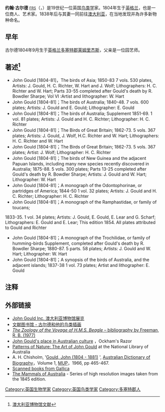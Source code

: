 {{Infobox Scientist
|name              = 约翰·古尔德<br>John Gould
|box_width         =
|image             = John Gould. Photograph. Wellcome V0026466.jpg
|caption           =
|birth_date        = {{birth date|1804|9|14|}}
|birth_place       =  {{UK}}[[多塞特郡|多塞特郡]][[莱姆里杰斯|莱姆里杰斯]]
|death_date        = {{death date and age|1881|2|3|1804|9|14|}}
|death_place       = {{UK}}[[倫敦|倫敦]][[貝德福德廣場|貝德福德廣場]]
|residence         = 
|citizenship       = 
|nationality       = 
|ethnicity         = 
|field             = [[鸟类学|鸟类学]]
|work_institutions = 
|alma_mater        = 
|doctoral_advisor  = 
|doctoral_students = 
|known_for         = 
|author_abbrev_bot = 
|author_abbrev_zoo = 
|influences        = [[查尔斯·达尔文|查尔斯·达尔文]]
|influenced        = 
|prizes            = 
|religion          = 
|footnotes         = 
|signature         =
}}

'''约翰·古尔德''' <small>[[皇家学会院士|FRS]]</small>（{{lang-en|John Gould}}，{{bd|1804年|9月14日|1881年|2月3日|catIdx=G}}）是19世纪一位英国[[鸟类学|鸟类学]]家。1804年生于[[英格兰|英格兰]]，也是一位商人、艺术家。1838年后与其妻一同前往[[澳大利亚|澳大利亚]]，在当地发现并為许多新物种命名。

==早年==
古尔德1804年9月生于[[英格兰|英格兰]][[多塞特郡|多塞特郡]][[莱姆里杰斯|莱姆里杰斯]]，父亲是一位园艺师。

==著述<ref>[http://www.austmus.gov.au/research_library/bibliog.htm 澳大利亚博物馆文献]{{dead link|date=2018年1月 |bot=InternetArchiveBot |fix-attempted=yes }}</ref>==
*John Gould [1804-81]，The birds of Asia; 1850-83 7 vols. 530 plates, Artists: J. Gould, H. C. Richter, W. Hart and J. Wolf; Lithographers: H. C. Richter and W. Hart; Parts 33-55 completed after Gould's death by R. Bowdler Sharpe; Vol VI :Artist and lithographer: W. Hart
*John Gould [1804-81]；The birds of Australia; 1840-48. 7 vols. 600 plates; Artists: J. Gould and E. Gould; Lithographer: E. Gould
*John Gould [1804-81]；The birds of Australia; Supplement 1851-69. 1 vol. 81 plates; Artists: J. Gould and H. C. Richter; Lithographer: H. C. Richter
*John Gould [1804-81]；The Birds of Great Britain; 1862-73. 5 vols. 367 plates; Artists: J. Gould, J. Wolf, H.C. Richter and W. Hart; Lithographers: H. C. Richter and W. Hart
*John Gould [1804-81]；The Birds of Great Britain; 1862-73. 5 vols. 367 plates; Artist: J. Wolf; Lithographer: H. C. Richter
*John Gould [1804-81]；The birds of New Guinea and the adjacent Papuan Islands, including many new species recently discovered in Australia; 1875-88. 5 vols. 300 plates; Parts 13-25 completed after Gould's death by R. Bowdler Sharpe; Artists: J. Gould and W. Hart; Lithographer: W. Hart
*John Gould [1804-81]；A monograph of the Odontophorinae, or partridges of America; 1844-50 1 vol. 32 plates; Artists: J. Gould and H. C. Richter; Lithographer: H. C. Richter
*John Gould [1804-81]；A monograph of the Ramphastidae, or family of toucans;
1833-35. 1 vol. 34 plates; Artists: J. Gould, E. Gould, E. Lear and G. Scharf; Lithographers: E. Gould and E. Lear; This edition 1854. All plates attributed to Gould and Richter
*John Gould [1804-81]；A monograph of the Trochilidae, or family of humming-birds Supplement, completed after Gould's death by R. Bowdler Sharpe; 1880-87. 5 parts. 58 plates; Artists: J. Gould and W. Hart; Lithographer: W. Hart
*John Gould [1804-81]；A synopsis of the birds of Australia, and the adjacent islands; 1837-38 1 vol. 73 plates; Artist and lithographer: E. Gould
==注释==
{{reflist}}
==外部链接==
*[http://www.amonline.net.au/exhibitions/gould/ John Gould Inc. 澳大利亚博物馆展览] {{Wayback|url=http://www.amonline.net.au/exhibitions/gould/ |date=20210416095641 }}
*[http://www.amonline.net.au/research_library/johngould.htm 文献图书馆 - 古尔德和他的鸟类插画] {{Wayback|url=http://www.amonline.net.au/research_library/johngould.htm |date=20090602024855 }}
*[http://darwin-online.org.uk/EditorialIntroductions/Freeman_ZoologyOfBeagle.html ''The Zoology of the Voyage of H.M.S. Beagle'' – bibliography by  Freeman, R. B. (1977)] {{Wayback|url=http://darwin-online.org.uk/EditorialIntroductions/Freeman_ZoologyOfBeagle.html |date=20100117123557 }}
*[http://www.abc.net.au/rn/ockhamsrazor/stories/2004/1130006.htm John Gould's place in Australian culture] {{Wayback|url=http://www.abc.net.au/rn/ockhamsrazor/stories/2004/1130006.htm |date=20100205152506 }}，Ockham's Razor
*[https://web.archive.org/web/20090227090246/http://www.nla.gov.au/pub/nlanews/2005/apr05/article2.html Patterns of Nature: The Art of John Gould] at the National Library of Australia
*A. H. Chisholm, '[http://www.adb.online.anu.edu.au/biogs/A010427b.htm Gould, John (1804 - 1881)] {{Wayback|url=http://www.adb.online.anu.edu.au/biogs/A010427b.htm |date=20110612055759 }}', [[Australian_Dictionary_of_Biography|Australian Dictionary of Biography]]，Volume 1, [[Melbourne_University_Press|MUP]]，1966, pp 465-467.
*[http://gallica.bnf.fr/scripts/catalog.php?Mod=i&Auteur=John+Gould Scanned books from Gallica]
*[https://web.archive.org/web/20070815221147/http://www.mirroroftheworld.com.au/exploration/terra_australis/mammals_australia.php The Mammals of Australia] - Series of high resolution images taken from the 1845 edition.

{{Authority control}}
{{DEFAULTSORT:Gould}}
[[Category:英国生物学家|Category:英国生物学家]]
[[Category:英国鸟类学家|Category:英国鸟类学家]]
[[Category:多塞特郡人|Category:多塞特郡人]]